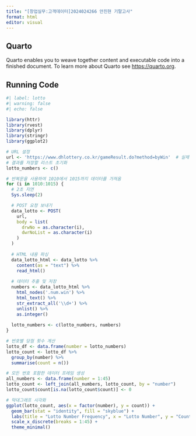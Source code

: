 ---
title: "[창업실무:고객데이터]2024024266 안진현 기말고사"
format: html
editor: visual
---

## Quarto

Quarto enables you to weave together content and executable code into a finished document. To learn more about Quarto see <https://quarto.org>.

## Running Code


```{r}
#| label: lotto
#| warning: false
#| echo: false

library(httr)
library(rvest)
library(dplyr)
library(stringr)
library(ggplot2)

# URL 설정
url <- 'https://www.dhlottery.co.kr/gameResult.do?method=byWin'  # 실제 URL로 변경하세요.
# 결과를 저장할 리스트 초기화
lotto_numbers <- c()

# 반복문을 사용하여 1010에서 1015까지 데이터를 가져옴
for (i in 1010:1015) {
  # 2초 지연
  Sys.sleep(2)

  # POST 요청 보내기
  data_lotto <- POST(
    url, 
    body = list(
      drwNo = as.character(i),
      dwrNoList = as.character(i)
    )
  )
  
  # HTML 내용 파싱
  data_lotto_html <- data_lotto %>% 
    content(as = "text") %>% 
    read_html()
  
  # 데이터 추출 및 저장
  numbers <- data_lotto_html %>%
    html_nodes('.num.win') %>%
    html_text() %>%
    str_extract_all('\\d+') %>%
    unlist() %>%
    as.integer()
  
  lotto_numbers <- c(lotto_numbers, numbers)
}

# 번호별 당첨 횟수 계산
lotto_df <- data.frame(number = lotto_numbers)
lotto_count <- lotto_df %>%
  group_by(number) %>%
  summarise(count = n())

# 모든 번호 포함한 데이터 프레임 생성
all_numbers <- data.frame(number = 1:45)
lotto_count <- left_join(all_numbers, lotto_count, by = "number")
lotto_count$count[is.na(lotto_count$count)] <- 0

# 막대그래프 시각화
ggplot(lotto_count, aes(x = factor(number), y = count)) +
  geom_bar(stat = "identity", fill = "skyblue") +
  labs(title = "Lotto Number Frequency", x = "Lotto Number", y = "Count") +
  scale_x_discrete(breaks = 1:45) +
  theme_minimal()

```


